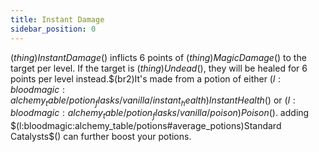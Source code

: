 ```yaml
---
title: Instant Damage
sidebar_position: 0
---
```



$(thing)Instant Damage$() inflicts 6 points of $(thing)Magic Damage$() to the target per level. If the target is $(thing)Undead$(), they will be healed for 6 points per level instead.$(br2)It's made from a potion of either $(l:bloodmagic:alchemy_table/potion_flasks/vanilla/instant_health)Instant Health$() or $(l:bloodmagic:alchemy_table/potion_flasks/vanilla/poison)Poison$().
adding $(l:bloodmagic:alchemy_table/potions#average_potions)Standard Catalysts$() can further boost your potions.

